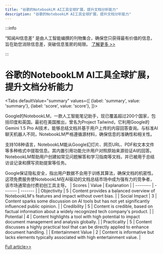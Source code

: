 ```yaml
---
title: "谷歌的NotebookLM AI工具全球扩展，提升文档分析能力"
description: "谷歌的NotebookLM AI工具全球扩展，提升文档分析能力"
---
```



:::info

“知闻AI信息差“ 是由人工智能编撰的刊物集合，确保您只获得最有价值的信息，旨在助您消除信息差，突破信息茧房的局限。  [了解更多 >>](/)

:::

# 谷歌的NotebookLM AI工具全球扩展，提升文档分析能力


<Tabs
	defaultValue="summary"
	values={[
	{label: 'summary', value: 'summary'},
	{label: 'score', value: 'score'},
]}>
<TabItem value="summary">


Google的NotebookLM，一款人工智能笔记助手，现已覆盖超过200个国家，包括印度和英国。最初在美国推出，曾名为Project Tailwind，它利用Google的Gemini 1.5 Pro AI技术，能够总结文档并基于用户上传的内容回答查询。与标准AI聊天机器人不同，NotebookLM严格遵循源材料，确保信息的准确性和相关性。

支持108种语言，NotebookLM能从Google幻灯片、网页URL、PDF和文本文件等多种格式中提取信息。其内置引用功能允许用户对照原始来源验证AI的回答。NotebookLM帮助用户创建如常见问题解答和学习指南等文档，并已被用于总结访谈记录和撰写资助提案等任务。

Google保证隐私安全，指出用户数据不会用于训练其算法，确保文档的机密性。这项免费服务使NotebookLM在AI驱动的文档总结市场中成为强有力的竞争者，该市场通常由付费初创工具主导。
</TabItem>
<TabItem value="score">
	| Scores     | Value   | Explanation |
	| -------- | ------- | ------- |
	| Objectivity  | 5    | Content provides a balanced overview of NotebookLM's features and impact without overt bias.    |
	| Social Impact | 3     | Content sparks some discussion on AI tools but has not yet significantly influenced public opinion.    |
	| Credibility    | 5    | Content is credible, based on factual information about a widely recognized tech company's product.    |
	| Potential    | 4    | Content highlights a tool with high potential to impact document management and analysis globally.    |
	| Practicality    | 5    | Content discusses a highly practical tool that can be directly applied to enhance document handling.    |
	| Entertainment Value    | 2    | Content is informative but lacks elements typically associated with high entertainment value.    |
</TabItem>
</Tabs>

[Full article>>](https://techcrunch.com/2024/06/06/googles-ai-powered-notebooklm-expands-to-india-uk-and-over-200-other-countries/)
